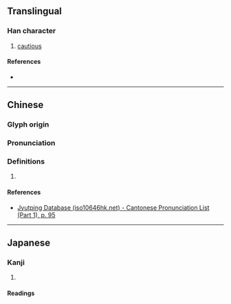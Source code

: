 {{character info/new}}
==Translingual==

===Han character===
{{Han char|rn=38|rad=女|as=21|sn=24|four=47427|canj=VSEI|ids=⿰女屬}}

# [[cautious]]

====References====
* {{Han ref|kx=0274.300|dkj=06919|dj=0543.060|hdz=21092.060|uh=5B4E|ud=23374|bh=F8A7|bd=63655}}

----

==Chinese==
{{zh-forms}}

===Glyph origin===
{{Han etym}}

===Pronunciation===
{{zh-pron
|m=zhú
|c=zuk1
|mc=y
|oc=y
|cat=
}}

===Definitions===
{{zh-hanzi}}

# {{rfdef|zh}}

====References====
* [http://www.iso10646hk.net/jp/document/download.jsp Jyutping Database (iso10646hk.net) - Cantonese Pronunciation List (Part 1), p. 95]

----

==Japanese==

===Kanji===
{{ja-kanji|grade=|rs=女21}}

# {{defn|lang=ja|sort=女21}}

====Readings====
{{ja-readings|on=[[しょく]] (shoku), [[そく]] (soku), [[ぞく]] (zoku), [[たく]] (taku), [[ちょく]] (choku)|kun=[[つつしむ]] (tsutsushimu)}}